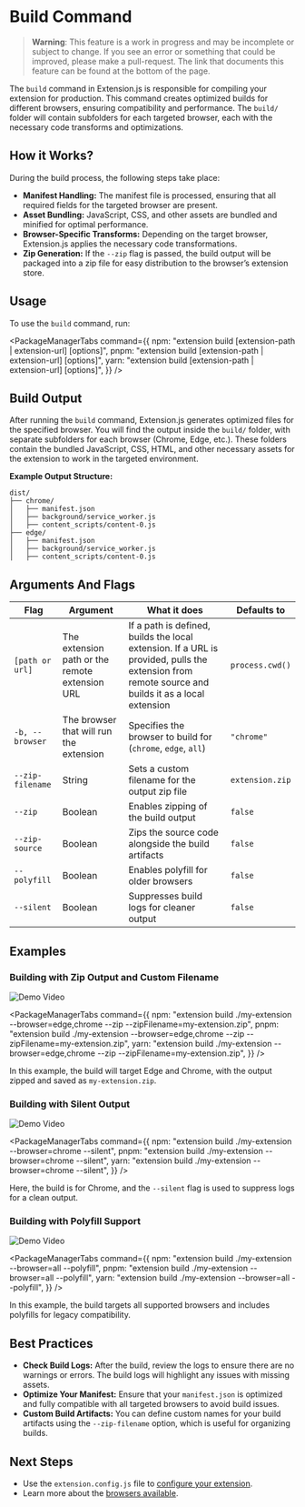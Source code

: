 
<AvatarImage icon="extension" />

# Build Command

> **Warning**: This feature is a work in progress and may be incomplete or subject to change. If you see an error or something that could be improved, please make a pull-request. The link that documents this feature can be found at the bottom of the page.

The `build` command in Extension.js is responsible for compiling your extension for production.
This command creates optimized builds for different browsers, ensuring compatibility and performance.
The `build/` folder will contain subfolders for each targeted browser, each with the necessary code transforms and optimizations.

## How it Works?

During the build process, the following steps take place:

- **Manifest Handling:** The manifest file is processed, ensuring that all required fields for the targeted browser are present.
- **Asset Bundling:** JavaScript, CSS, and other assets are bundled and minified for optimal performance.
- **Browser-Specific Transforms:** Depending on the target browser, Extension.js applies the necessary code transformations.
- **Zip Generation:** If the `--zip` flag is passed, the build output will be packaged into a zip file for easy distribution to the browser’s extension store.

## Usage

To use the `build` command, run:

<PackageManagerTabs
  command={{
    npm: "extension build [extension-path | extension-url] [options]",
    pnpm: "extension build [extension-path | extension-url] [options]",
    yarn: "extension build [extension-path | extension-url] [options]",
  }}
/>

## Build Output

After running the `build` command, Extension.js generates optimized files for the specified browser.
You will find the output inside the `build/` folder, with separate subfolders for each browser (Chrome, Edge, etc.).
These folders contain the bundled JavaScript, CSS, HTML, and other necessary assets for the extension to work in the targeted environment.

**Example Output Structure:**

```plaintext
dist/
├── chrome/
│   ├── manifest.json
│   ├── background/service_worker.js
│   ├── content_scripts/content-0.js
├── edge/
│   ├── manifest.json
│   ├── background/service_worker.js
│   ├── content_scripts/content-0.js
```

## Arguments And Flags

| Flag             | Argument                                       | What it does                                                                                                                                      | Defaults to     |
| ---------------- | ---------------------------------------------- | ------------------------------------------------------------------------------------------------------------------------------------------------- | --------------- |
| `[path or url]`  | The extension path or the remote extension URL | If a path is defined, builds the local extension. If a URL is provided, pulls the extension from remote source and builds it as a local extension | `process.cwd()` |
| `-b, --browser`  | The browser that will run the extension        | Specifies the browser to build for (`chrome`, `edge`, `all`)                                                                                      | `"chrome"`      |
| `--zip-filename` | String                                         | Sets a custom filename for the output zip file                                                                                                    | `extension.zip` |
| `--zip`          | Boolean                                        | Enables zipping of the build output                                                                                                               | `false`         |
| `--zip-source`   | Boolean                                        | Zips the source code alongside the build artifacts                                                                                                | `false`         |
| `--polyfill`     | Boolean                                        | Enables polyfill for older browsers                                                                                                               | `false`         |
| `--silent`       | Boolean                                        | Suppresses build logs for cleaner output                                                                                                          | `false`         |

## Examples

### Building with Zip Output and Custom Filename

![Demo Video](https://placehold.co/600x400)

<PackageManagerTabs
  command={{
    npm: "extension build ./my-extension --browser=edge,chrome --zip --zipFilename=my-extension.zip",
    pnpm: "extension build ./my-extension --browser=edge,chrome --zip --zipFilename=my-extension.zip",
    yarn: "extension build ./my-extension --browser=edge,chrome --zip --zipFilename=my-extension.zip",
  }}
/>

In this example, the build will target Edge and Chrome, with the output zipped and saved as `my-extension.zip`.

### Building with Silent Output

![Demo Video](https://placehold.co/600x400)

<PackageManagerTabs
  command={{
    npm: "extension build ./my-extension --browser=chrome --silent",
    pnpm: "extension build ./my-extension --browser=chrome --silent",
    yarn: "extension build ./my-extension --browser=chrome --silent",
  }}
/>

Here, the build is for Chrome, and the `--silent` flag is used to suppress logs for a clean output.

### Building with Polyfill Support

![Demo Video](https://placehold.co/600x400)

<PackageManagerTabs
  command={{
    npm: "extension build ./my-extension --browser=all --polyfill",
    pnpm: "extension build ./my-extension --browser=all --polyfill",
    yarn: "extension build ./my-extension --browser=all --polyfill",
  }}
/>

In this example, the build targets all supported browsers and includes polyfills for legacy compatibility.

## Best Practices

- **Check Build Logs:** After the build, review the logs to ensure there are no warnings or errors. The build logs will highlight any issues with missing assets.
- **Optimize Your Manifest:** Ensure that your `manifest.json` is optimized and fully compatible with all targeted browsers to avoid build issues.
- **Custom Build Artifacts:** You can define custom names for your build artifacts using the `--zip-filename` option, which is useful for organizing builds.

## Next Steps

- Use the `extension.config.js` file to [configure your extension](https://github.com/extension-js/extension.js/tree/main/examples).
- Learn more about the [browsers available](../browsers/available.mdx).
